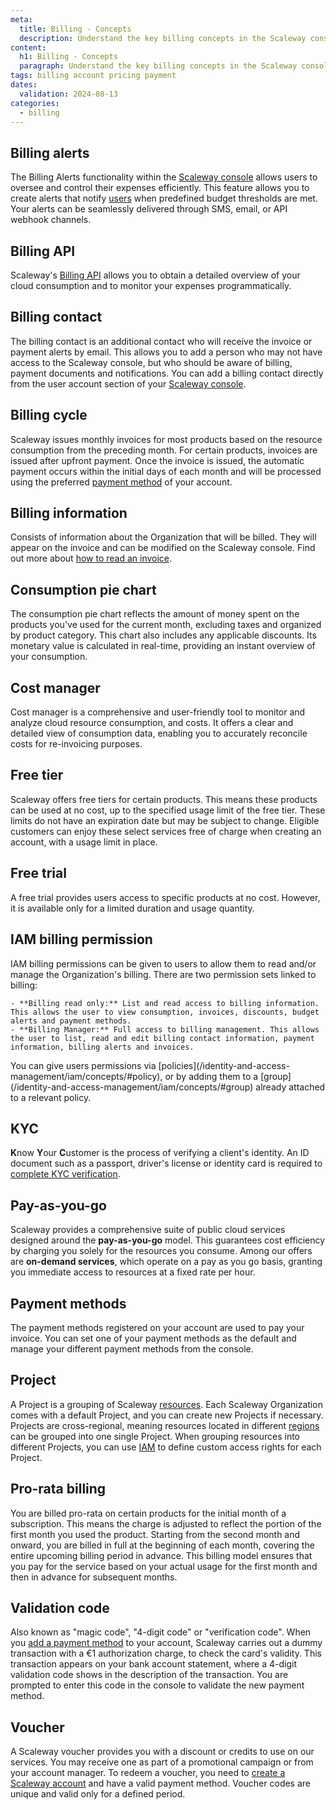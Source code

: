 ```yaml
---
meta:
  title: Billing - Concepts
  description: Understand the key billing concepts in the Scaleway console.
content:
  h1: Billing - Concepts
  paragraph: Understand the key billing concepts in the Scaleway console.
tags: billing account pricing payment
dates:
  validation: 2024-08-13
categories:
  - billing
---
```


## Billing alerts

The Billing Alerts functionality within the [Scaleway console](https://console.scaleway.com) allows users to oversee and control their expenses efficiently. This feature allows you to create alerts that notify [users](/identity-and-access-management/iam/concepts/#user) when predefined budget thresholds are met. Your alerts can be seamlessly delivered through SMS, email, or API webhook channels.

## Billing API

Scaleway's [Billing API](https://www.scaleway.com/en/developers/api/billing/) allows you to obtain a detailed overview of your cloud consumption and to monitor your expenses programmatically.

## Billing contact

The billing contact is an additional contact who will receive the invoice or payment alerts by email. This allows you to add a person who may not have access to the Scaleway console, but who should be aware of billing, payment documents and notifications. You can add a billing contact directly from the user account section of your [Scaleway console](https://console.scaleway.com).

## Billing cycle

Scaleway issues monthly invoices for most products based on the resource consumption from the preceding month. For certain products, invoices are issued after upfront payment. Once the invoice is issued, the automatic payment occurs within the initial days of each month and will be processed using the preferred [payment method](#payment-methods) of your account.

## Billing information

Consists of information about the Organization that will be billed. They will appear on the invoice and can be modified on the Scaleway console. Find out more about [how to read an invoice](/faq/billing/#how-to-read-my-invoice).

## Consumption pie chart

The consumption pie chart reflects the amount of money spent on the products you've used for the current month, excluding taxes and organized by product category. This chart also includes any applicable discounts. Its monetary value is calculated in real-time, providing an instant overview of your consumption.

## Cost manager

Cost manager is a comprehensive and user-friendly tool to monitor and analyze cloud resource consumption, and costs. It offers a clear and detailed view of consumption data, enabling you to accurately reconcile costs for re-invoicing purposes.

## Free tier

Scaleway offers free tiers for certain products. This means these products can be used at no cost, up to the specified usage limit of the free tier. These limits do not have an expiration date but may be subject to change. Eligible customers can enjoy these select services free of charge when creating an account, with a usage limit in place.

## Free trial

A free trial provides users access to specific products at no cost. However, it is available only for a limited duration and usage quantity.

## IAM billing permission

IAM billing permissions can be given to users to allow them to read and/or manage the Organization's billing. There are two permission sets linked to billing:

    - **Billing read only:** List and read access to billing information. This allows the user to view consumption, invoices, discounts, budget alerts and payment methods.
    - **Billing Manager:** Full access to billing management. This allows the user to list, read and edit billing contact information, payment information, billing alerts and invoices.

<Message type="note">
  You can give users permissions via [policies](/identity-and-access-management/iam/concepts/#policy), or by adding them to a [group](/identity-and-access-management/iam/concepts/#group) already attached to a relevant policy.
</Message>

## KYC

**K**now **Y**our **C**ustomer is the process of verifying a client's identity. An ID document such as a passport, driver's license or identity card is required to [complete KYC verification](/console/account/how-to/verify-identity/).

## Pay-as-you-go

Scaleway provides a comprehensive suite of public cloud services designed around the **pay-as-you-go** model. This guarantees cost efficiency by charging you solely for the resources you consume. Among our offers are **on-demand services**, which operate on a pay as you go basis, granting you immediate access to resources at a fixed rate per hour.

## Payment methods

The payment methods registered on your account are used to pay your invoice. You can set one of your payment methods as the default and manage your different payment methods from the console.

## Project

A Project is a grouping of Scaleway [resources](/identity-and-access-management/iam/concepts/#resource). Each Scaleway Organization comes with a default Project, and you can create new Projects if necessary. Projects are cross-regional, meaning resources located in different [regions](/compute/instances/concepts/#region) can be grouped into one single Project. When grouping resources into different Projects, you can use [IAM](/identity-and-access-management/iam/concepts/#iam) to define custom access rights for each Project.

## Pro-rata billing

You are billed pro-rata on certain products for the initial month of a subscription. This means the charge is adjusted to reflect the portion of the first month you used the product. Starting from the second month and onward, you are billed in full at the beginning of each month, covering the entire upcoming billing period in advance. This billing model ensures that you pay for the service based on your actual usage for the first month and then in advance for subsequent months.

## Validation code

Also known as "magic code", "4-digit code" or "verification code". When you [add a payment method](/console/billing/how-to/add-payment-method/) to your account, Scaleway carries out a dummy transaction with a €1 authorization charge, to check the card's validity. This transaction appears on your bank account statement, where a 4-digit validation code shows in the description of the transaction. You are prompted to enter this code in the console to validate the new payment method.

<Lightbox src="scaleway-bank-statement.webp" alt="Screenshot of a bank account statement. Under the transactions section, an entry called SCW*C-6569E-COMMERCE displays. The validation code is represented by the number sequence" />

## Voucher

A Scaleway voucher provides you with a discount or credits to use on our services. You may receive one as part of a promotional campaign or from your account manager. To redeem a voucher, you need to [create a Scaleway account](/console/account/how-to/create-an-account/) and have a valid payment method. Voucher codes are unique and valid only for a defined period.

